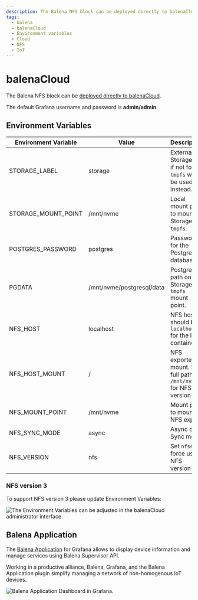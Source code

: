 ```yaml
---
description: The Balena NFS block can be deployed directly to balenaCloud.
tags:
  - balena
  - balenaCloud
  - Environment variables
  - Cloud
  - NFS
  - IoT
---
```



# balenaCloud

The Balena NFS block can be [deployed directly to balenaCloud](https://dashboard.balena-cloud.com/deploy?repoUrl=https://github.com/volkovlabs/balena-nfs).

The default Grafana username and password is **admin/admin**.

## Environment Variables

| Environment Variable | Value                     | Description                                                      |
| -------------------- | ------------------------- | ---------------------------------------------------------------- |
| STORAGE_LABEL        | storage                   | External Storage ID, if not found `tmpfs` will be used instead.  |
| STORAGE_MOUNT_POINT  | /mnt/nvme                 | Local mount point to mount Storage or `tmpfs`.                   |
| POSTGRES_PASSWORD    | postgres                  | Password for the PostgreSQL database.                            |
| PGDATA               | /mnt/nvme/postgresql/data | PostgreSQL path on the Storage or `tmpfs` mount point.           |
| NFS_HOST             | localhost                 | NFS host, should be `localhost` for the local container.         |
| NFS_HOST_MOUNT       | /                         | NFS exported mount. Set full path `/mnt/nvme` for NFS version 3. |
| NFS_MOUNT_POINT      | /mnt/nvme                 | Mount point to mount NFS export.                                 |
| NFS_SYNC_MODE        | async                     | Async or Sync mode.                                              |
| NFS_VERSION          | nfs                       | Set `nfs4` to force use NFS version 4.                           |

### NFS version 3

To support NFS version 3 please update Environment Variables:

<Image
  title="The Environment Variables can be adjusted in the balenaCloud administrator interface."
  src="https://raw.githubusercontent.com/volkovlabs/balena-nfs/main/img/env-nfsv3.png"
/>

## Balena Application

The [Balena Application](../volkovlabs-balena-app) for Grafana allows to display device information and manage services using Balena Supervisor API.

Working in a productive alliance, Balena, Grafana, and the Balena Application plugin simplify managing a network of non-homogenous IoT devices.

<Image
  title="Balena Application Dashboard in Grafana."
  src="https://raw.githubusercontent.com/volkovlabs/balena-nfs/main/img/balena-app.png"
/>
